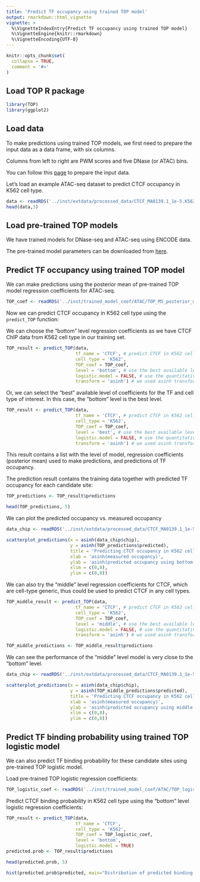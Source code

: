 ```yaml
---
title: 'Predict TF occupancy using trained TOP model'
output: rmarkdown::html_vignette
vignette: >
  %\VignetteIndexEntry{Predict TF occupancy using trained TOP model}
  %\VignetteEngine{knitr::rmarkdown}
  %\VignetteEncoding{UTF-8}
---
```


```r
knitr::opts_chunk$set(
  collapse = TRUE,
  comment = '#>'
)
```

Load TOP R package
---------------------
```r
library(TOP)
library(ggplot2)
```

Load data
-----------

To make predictions using trained TOP models, 
we first need to prepare the input data as a data frame, with six columns.

Columns from left to right are PWM scores and five DNase (or ATAC) bins. 

You can follow this [page](data_preparation.html) to prepare the input data. 

Let's load an example ATAC-seq dataset to predict CTCF occupancy in K562 cell type. 
```r
data <- readRDS('../inst/extdata/processed_data/CTCF_MA0139.1_1e-5.K562.ATAC.M5.combined.data.rds')
head(data,3)
```


Load pre-trained TOP models
--------------------------------

We have trained models for DNase-seq and ATAC-seq using ENCODE data. 

The pre-trained model parameters can be downloaded from 
[here](https://users.cs.duke.edu/~amink/software/).

Predict TF occupancy using trained TOP model
------------------------------------------------

We can make predictions using the posterior mean of 
pre-trained TOP model regression coefficients for ATAC-seq. 

```r
TOP_coef <- readRDS('../inst/trained_model_coef/ATAC/TOP_M5_posterior_mean_coef.rds')
```

Now we can predict CTCF occupancy in K562 cell type using the `predict_TOP` function:

We can choose the "bottom" level regression coefficients 
as we have CTCF ChIP data from K562 cell type in our training set. 
```r
TOP_result <- predict_TOP(data, 
                          tf_name = 'CTCF', # predict CTCF in K562 cell
                          cell_type = 'K562', 
                          TOP_coef = TOP_coef, 
                          level = 'bottom', # use the best available level
                          logistic.model = FALSE, # use the quantitative occupancy model
                          transform = 'asinh') # we used asinh transformation on the ChIP data when training the model
```

Or, we can select the "best" available level of coefficients 
for the TF and cell type of interest. 
In this case, the "bottom" level is the best level.
```r
TOP_result <- predict_TOP(data, 
                          tf_name = 'CTCF', # predict CTCF in K562 cell
                          cell_type = 'K562', 
                          TOP_coef = TOP_coef, 
                          level = 'best', # use the best available level
                          logistic.model = FALSE, # use the quantitative occupancy model
                          transform = 'asinh') # we used asinh transformation on the ChIP data when training the model
```
This result contains a list with the level of model, 
regression coefficients (posterior mean) used to make predictions, 
and predictions of TF occupancy. 

The prediction result contains the training data together with predicted 
TF occupancy for each candidate site:
```r
TOP_predictions <- TOP_result$predictions

head(TOP_predictions, 5)
```

We can plot the predicted occupancy vs. measured occupancy
```r
data_chip <- readRDS('../inst/extdata/processed_data/CTCF_MA0139.1_1e-5.K562.ATAC.M5.ChIP.combined.data.rds')

scatterplot_predictions(x = asinh(data_chip$chip),
                        y = asinh(TOP_predictions$predicted),
                        title = 'Predicting CTCF occupancy in K562 cell',
                        xlab = 'asinh(measured occupancy)',
                        ylab = 'asinh(predicted occupancy using bottom level coefficients)',
                        xlim = c(0,8),
                        ylim = c(0,8))
```

We can also try the "middle" level regression coefficients for CTCF, 
which are cell-type generic, thus could be used to predict CTCF in any cell types.
```r
TOP_middle_result <- predict_TOP(data, 
                          tf_name = 'CTCF', # predict CTCF in K562 cell
                          cell_type = 'K562', 
                          TOP_coef = TOP_coef, 
                          level = 'middle', # use the best available level
                          logistic.model = FALSE, # use the quantitative occupancy model
                          transform = 'asinh') # we used asinh transformation on the ChIP data when training the model

TOP_middle_predictions <- TOP_middle_result$predictions
```

We can see the performance of the "middle" level model is very close to the "bottom" level.
```r
data_chip <- readRDS('../inst/extdata/processed_data/CTCF_MA0139.1_1e-5.K562.ATAC.M5.ChIP.combined.data.rds')

scatterplot_predictions(x = asinh(data_chip$chip),
                        y = asinh(TOP_middle_predictions$predicted),
                        title = 'Predicting CTCF occupancy in K562 cell',
                        xlab = 'asinh(measured occupancy)',
                        ylab = 'asinh(predicted occupancy using middle level coefficients)',
                        xlim = c(0,8),
                        ylim = c(0,8))
```


Predict TF binding probability using trained TOP logistic model
------------------------------------------------------------------

We can also predict TF binding probability for these candidate sites using 
pre-trained TOP logistic model.

Load pre-trained TOP logistic regression coefficients:
```r
TOP_logistic_coef <- readRDS('../inst/trained_model_coef/ATAC/TOP_logistic_M5_posterior_mean_coef.rds')
```

Predict CTCF binding probability in K562 cell type using the "bottom" level 
logistic regression coefficients:
```r
TOP_result <- predict_TOP(data, 
                          tf_name = 'CTCF',
                          cell_type = 'K562',
                          TOP_coef = TOP_logistic_coef, 
                          level = 'bottom',
                          logistic.model = TRUE)
predicted.prob <- TOP_result$predictions

head(predicted.prob, 5)
```

```r
hist(predicted.prob$predicted, main="Distribution of predicted binding probabiliy", xlab="P(bound)")
```

